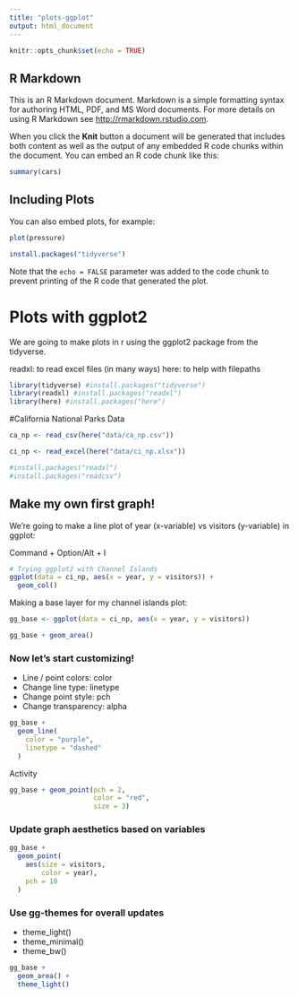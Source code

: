 ```yaml
---
title: "plots-ggplot"
output: html_document
---
```


```r
knitr::opts_chunk$set(echo = TRUE)
```

## R Markdown

This is an R Markdown document. Markdown is a simple formatting syntax for authoring HTML, PDF, and MS Word documents. For more details on using R Markdown see <http://rmarkdown.rstudio.com>.

When you click the **Knit** button a document will be generated that includes both content as well as the output of any embedded R code chunks within the document. You can embed an R code chunk like this:

```r
summary(cars)
```

## Including Plots

You can also embed plots, for example:

```r
plot(pressure)
```

```r
install.packages("tidyverse")
```

Note that the `echo = FALSE` parameter was added to the code chunk to prevent printing of the R code that generated the plot.


# Plots with ggplot2

We are going to make plots in r using the ggplot2 package from the tidyverse.

readxl: to read excel files (in many ways)
here: to help with filepaths

```r
library(tidyverse) #install.packages("tidyverse")
library(readxl) #install.packages("readxl")
library(here) #install.packages("here")
```

#California National Parks Data

```r
ca_np <- read_csv(here("data/ca_np.csv"))

ci_np <- read_excel(here("data/ci_np.xlsx"))
```
```r
#install.packages("readxl")
#install.packages("readcsv")
```

## Make my own first graph!

We're going to make a line plot of year (x-variable) vs visitors (y-variable) in 
ggplot: 

Command + Option/Alt + I
```r
# Trying ggplot2 with Channel Islands
ggplot(data = ci_np, aes(x = year, y = visitors)) +
  geom_col()
```

Making a base layer for my channel islands plot:
```r
gg_base <- ggplot(data = ci_np, aes(x = year, y = visitors))

gg_base + geom_area()
```

### Now let's start customizing!

- Line / point colors: color 
- Change line type: linetype
- Change point style: pch
- Change transparency: alpha


```r
gg_base +
  geom_line(
    color = "purple",
    linetype = "dashed"
  )
```
Activity
```r
gg_base + geom_point(pch = 2,
                     color = "red",
                     size = 3)
```
### Update graph aesthetics based on variables

```r
gg_base +
  geom_point(
    aes(size = visitors,
        color = year),
    pch = 10
  )
```

### Use gg-themes for overall updates

- theme_light()
- theme_minimal()
- theme_bw()

```r
gg_base +
  geom_area() +
  theme_light()
```


